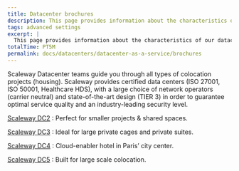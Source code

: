 ```yaml
---
title: Datacenter brochures
description: This page provides information about the characteristics of our datacenters.
tags: advanced settings
excerpt: |
  This page provides information about the characteristics of our datacenters.
totalTime: PT5M
permalink: docs/datacenters/datacenter-as-a-service/brochures
---
```


Scaleway Datacenter teams guide you through all types of colocation projects (housing). Scaleway provides certified data centers (ISO 27001, ISO 50001, Healthcare HDS), with a large choice of network operators (carrier neutral) and state-of-the-art design (TIER 3) in order to guarantee optimal service quality and an industry-leading security level.


[Scaleway DC2](assets/scaleway-dc2.pdf)
: Perfect for smaller projects & shared spaces. 

[Scaleway DC3](assets/scaleway-dc3.pdf)
: Ideal for large private cages and private suites. 

[Scaleway DC4](assets/scaleway-dc4.pdf)
: Cloud-enabler hotel in Paris’ city center.

[Scaleway DC5](assets/scaleway-dc5.pdf)
: Built for large scale colocation. 